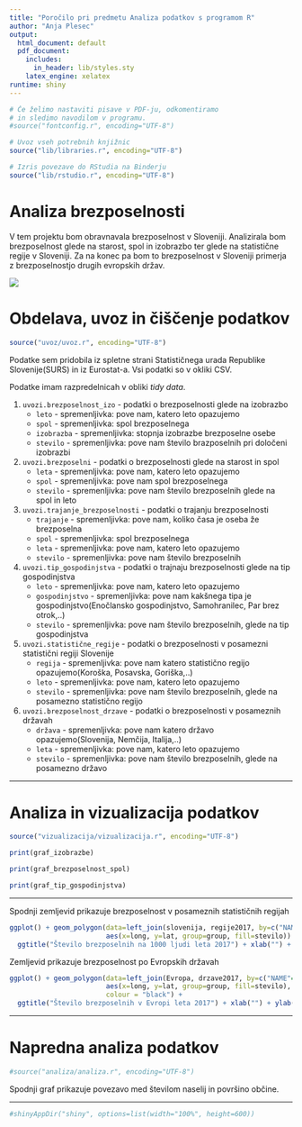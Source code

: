 ```yaml
---
title: "Poročilo pri predmetu Analiza podatkov s programom R"
author: "Anja Plesec"
output:
  html_document: default
  pdf_document:
    includes:
      in_header: lib/styles.sty
    latex_engine: xelatex
runtime: shiny
---
```


```r
# Če želimo nastaviti pisave v PDF-ju, odkomentiramo
# in sledimo navodilom v programu.
#source("fontconfig.r", encoding="UTF-8")

# Uvoz vseh potrebnih knjižnic
source("lib/libraries.r", encoding="UTF-8")
```

```r
# Izris povezave do RStudia na Binderju
source("lib/rstudio.r", encoding="UTF-8")
```

# Analiza brezposelnosti

V tem projektu bom obravnavala brezposelnost v Sloveniji. Analizirala bom brezposelnost glede na starost, spol in izobrazbo ter glede na statistične regije v Sloveniji. Za na konec pa bom to brezposelnost v Sloveniji primerja z brezposelnostjo drugih evropskih držav.

![](slike/brezposelnost.jpg)

# Obdelava, uvoz in čiščenje podatkov

```r
source("uvoz/uvoz.r", encoding="UTF-8")
```

Podatke sem pridobila iz spletne strani Statističnega urada Republike Slovenije(SURS) in iz Eurostat-a. Vsi podatki so v okliki CSV. 

Podatke imam razpredelnicah v obliki *tidy data*.


1. `uvozi.brezposelnost_izo` - podatki o brezposelnosti glede na izobrazbo
   - `leto` - spremenljivka: pove nam, katero leto opazujemo
   - `spol` - spremenljivka: spol brezposelnega
   - `izobrazba` - spremenljivka: stopnja izobrazbe brezposelne osebe
   - `stevilo` - spremenljivka: pove nam število brazposelnih pri določeni izobrazbi
  
2. `uvozi.brezposelni` - podatki o brezposelnosti glede na starost in spol
   - `leta` - spremenljivka: pove nam, katero leto opazujemo
   - `spol` - spremenljivka: pove nam spol brezposelnega
   - `stevilo` - spremenljivka: pove nam število brezposelnih glede na spol in leto

3. `uvozi.trajanje_brezposelnosti` - podatki o trajanju brezposelnosti
   - `trajanje` - spremenljivka: pove nam, koliko časa je oseba že brezposelna
   - `spol` - spremenljivka: spol brezposelnega
   - `leta` - spremenljivka: pove nam, katero leto opazujemo
   - `stevilo` - spremenljivka: pove nam število brezposelnih

4. `uvozi.tip_gospodinjstva` - podatki o trajnaju brezposelnosti glede na tip gospodinjstva
   - `leto` - spremenljivka: pove nam, katero leto opazujemo
   - `gospodinjstvo` - spremenljivka: pove nam kakšnega tipa je gospodinjstvo(Enočlansko gospodinjstvo, Samohranilec, Par brez otrok,..)
   - `stevilo` - spremenljivka: pove nam število brezposelnih, glede na tip gospodinjstva


5. `uvozi.statistične_regije` - podatki o brezposelnosti v posamezni statistični regiji Slovenije
   - `regija` - spremenljivka: pove nam katero statistično regijo opazujemo(Koroška, Posavska, Goriška,..)
   - `leto` - spremenljivka: pove nam, katero leto opazujemo
   - `stevilo` - spremenljivka: pove nam število brezposelnih, glede na posamezno statistično regijo
   

6. `uvozi.brezposelnost_drzave` - podatki o brezposelnosti v posameznih državah
   - `država` - spremenljivka: pove nam katero državo opazujemo(Slovenija, Nemčija, Italija,..)
   - `leta` - spremenljivka: pove nam, katero leto opazujemo
   - `stevilo` - spremenljivka: pove nam število brezposelnih, glede na posamezno državo

***

# Analiza in vizualizacija podatkov

```r
source("vizualizacija/vizualizacija.r", encoding="UTF-8")
```

```r
print(graf_izobrazbe)
```


```r
print(graf_brezposelnost_spol)
```

```r
print(graf_tip_gospodinjstva)
```

***

Spodnji zemljevid prikazuje brezposelnost v posameznih statističnih regijah
```r
ggplot() + geom_polygon(data=left_join(slovenija, regije2017, by=c("NAME_1"="regija")),
                        aes(x=long, y=lat, group=group, fill=stevilo)) +
  ggtitle("Število brezposelnih na 1000 ljudi leta 2017") + xlab("") + ylab("") 
```

Zemljevid prikazuje brezposelnost po Evropskih državah
```r
ggplot() + geom_polygon(data=left_join(Evropa, drzave2017, by=c("NAME"="drzava")),
                        aes(x=long, y=lat, group=group, fill=stevilo),
                        colour = "black") +
  ggtitle("Število brezposelnih v Evropi leta 2017") + xlab("") + ylab("") 
```

***

# Napredna analiza podatkov

```r
#source("analiza/analiza.r", encoding="UTF-8")
```

Spodnji graf prikazuje povezavo med številom naselij in površino občine.






***

```r
#shinyAppDir("shiny", options=list(width="100%", height=600))
```

